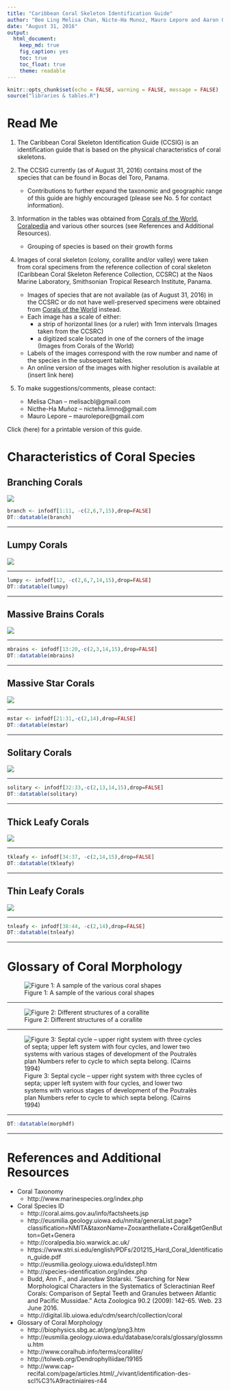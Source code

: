 ```yaml
---
title: "Caribbean Coral Skeleton Identification Guide"
author: "Bee Ling Melisa Chan, Nicte-Ha Munoz, Mauro Lepore and Aaron O'Dea"
date: "August 31, 2016"
output: 
  html_document: 
    keep_md: true 
    fig_caption: yes
    toc: true
    toc_float: true
    theme: readable
---
```



```r
knitr::opts_chunk$set(echo = FALSE, warning = FALSE, message = FALSE)
source("libraries & tables.R")
```

# Read Me 

1. The Caribbean Coral Skeleton Identification Guide (CCSIG) is an identification guide that is based on the physical characteristics of coral skeletons.

2. The CCSIG currently (as of August 31, 2016) contains most of the species that can be found in Bocas del Toro, Panama.
    + Contributions to further expand the taxonomic and geographic range of this guide are highly encouraged (please see No. 5 for contact information).
  
3. Information in the tables was obtained from [Corals of the World](http://coral.aims.gov.au/info/factsheets.jsp), [Coralpedia](http://coralpedia.bio.warwick.ac.uk/) and various other sources (see References and Additional Resources). 
    + Grouping of species is based on their growth forms
  
4. Images of coral skeleton (colony, corallite and/or valley) were taken from coral specimens from the reference collection of coral skeleton (Caribbean Coral Skeleton Reference Collection, CCSRC) at the Naos Marine Laboratory, Smithsonian Tropical Research Institute, Panama. 
    + Images of species that are not available (as of August 31, 2016) in the CCSRC or do not have well-preserved specimens were obtained from [Corals of the World](http://coral.aims.gov.au/info/factsheets.jsp) instead. 
    + Each image has a scale of either:
        + a strip of horizontal lines (or a ruler) with 1mm intervals (Images taken from the CCSRC) 
        + a digitized scale located in one of the corners of the image (Images from Corals of the World)
    + Labels of the images correspond with the row number and name of the species in the subsequent tables. 
    + An online version of the images with higher resolution is available at (insert link here)
  
5. To make suggestions/comments, please contact:
    + Melisa Chan – melisacbl@gmail.com
    + Nicthe-Ha Muñoz – nicteha.limno@gmail.com
    +	Mauro Lepore – maurolepore@gmail.com

Click (here) for a printable version of this guide.

# Characteristics of Coral Species {.tabset .tabset-fade .tabset-pills}

## Branching Corals

![](branching.jpg)

```r

branch <- infodf[1:11, -c(2,6,7,15),drop=FALSE]
DT::datatable(branch)

```

*******************

## Lumpy Corals

![](lumpy.jpg)

*******************

```r

lumpy <- infodf[12, -c(2,6,7,14,15),drop=FALSE]
DT::datatable(lumpy)

```

*******************

## Massive Brains Corals

![](mbrains.jpg)

*******************

```r

mbrains <- infodf[13:20,-c(2,3,14,15),drop=FALSE]
DT::datatable(mbrains)

```

*******************

## Massive Star Corals

![](mstar.jpg)

*******************

```r

mstar <- infodf[21:31,-c(2,14),drop=FALSE]
DT::datatable(mstar)

```

*******************

## Solitary Corals

![](solitary.jpg)

*******************

```r

solitary <- infodf[32:33,-c(2,13,14,15),drop=FALSE]
DT::datatable(solitary)

```

*******************

## Thick Leafy Corals

![](tkleafy.jpg)

*******************

```r

tkleafy <- infodf[34:37, -c(2,14,15),drop=FALSE]
DT::datatable(tkleafy)

```

*******************

## Thin Leafy Corals

![](tnleafy.jpg)

*******************

```r

tnleafy <- infodf[38:44, -c(2,14),drop=FALSE]
DT::datatable(tnleafy)
```

*******************

# Glossary of Coral Morphology

![Figure 1: A sample of the various coral shapes](coral_shape.jpg)

*******************

![Figure 2: Different structures of a corallite](corallite_morphology.jpg)

*******************

![Figure 3: Septal cycle – upper right system with three cycles of septa; upper left system with four cycles, and lower two systems with various stages of development of the Poutralès plan Numbers refer to cycle to which septa belong. (Cairns 1994)](septa_cycle.jpg)

*******************

```r

DT::datatable(morphdf)

```

*******************

# References and Additional Resources

* Coral Taxonomy
    + http://www.marinespecies.org/index.php
    
* Coral Species ID
    + http://coral.aims.gov.au/info/factsheets.jsp
    + http://eusmilia.geology.uiowa.edu/nmita/generaList.page?classification=NMITA&taxonName=Zooxanthellate+Coral&getGenButton=Get+Genera
    + http://coralpedia.bio.warwick.ac.uk/
    + https://www.stri.si.edu/english/PDFs/201215_Hard_Coral_Identification_guide.pdf
    + http://eusmilia.geology.uiowa.edu/idstep1.htm
    + http://species-identification.org/index.php
    + Budd, Ann F., and Jarosław Stolarski. "Searching for New Morphological Characters in the Systematics of Scleractinian Reef Corals: Comparison of Septal Teeth and Granules between Atlantic and Pacific Mussidae." Acta Zoologica 90.2 (2009): 142-65. Web. 23 June 2016.
    + http://digital.lib.uiowa.edu/cdm/search/collection/coral

* Glossary of Coral Morphology
    + http://biophysics.sbg.ac.at/png/png3.htm
    + http://eusmilia.geology.uiowa.edu/database/corals/glossary/glossmnu.htm
    + http://www.coralhub.info/terms/corallite/
    + http://tolweb.org/Dendrophylliidae/19165
    + http://www.cap-recifal.com/page/articles.html/_/vivant/identification-des-scl%C3%A9ractiniaires-r44
    







